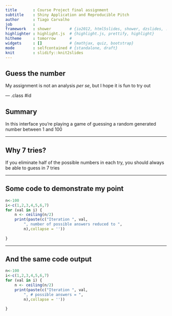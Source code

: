 ```yaml
---
title       : Course Project final assignment
subtitle    : Shiny Application and Reproducible Pitch
author      : Tiago Carvalho
job         : 
framework   : shower        # {io2012, html5slides, shower, dzslides, ...}
highlighter : highlight.js  # {highlight.js, prettify, highlight}
hitheme     : tomorrow      # 
widgets     : []            # {mathjax, quiz, bootstrap}
mode        : selfcontained # {standalone, draft}
knit        : slidify::knit2slides
---
```


## Guess the number

My assignment is not an analysis _per se_, but I hope it is fun to try out

--- .class #id 

## Summary

In this interface you're playing a game of guessing a random generated number between 1 and 100

---

## Why 7 tries?

If you eliminate half of the possible numbers in each try, you should always be able to guess in 7 tries


---

## Some code to demonstrate my point

```r
n<-100
i<-c(1,2,3,4,5,6,7)
for (val in i) {
    n <- ceiling(n/2)
    print(paste(c("Iteration ", val,
        ", number of possible answers reduced to ",
        n),collapse = ''))
    
}

```

---

## And the same code output

```r
n<-100
i<-c(1,2,3,4,5,6,7)
for (val in i) {
    n <- ceiling(n/2)
    print(paste(c("Iteration ", val,
        ", # possible answers = ",
        n),collapse = ''))
    
}

```






